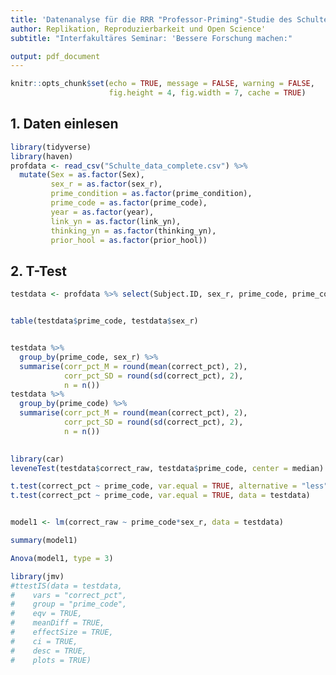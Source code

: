```yaml
---
title: 'Datenanalyse für die RRR "Professor-Priming"-Studie des Schulte-Lab'
author: Replikation, Reproduzierbarkeit und Open Science'
subtitle: "Interfakultäres Seminar: 'Bessere Forschung machen:"

output: pdf_document
---
```


```r
knitr::opts_chunk$set(echo = TRUE, message = FALSE, warning = FALSE, 
                      fig.height = 4, fig.width = 7, cache = TRUE)
```


## 1. Daten einlesen


```r
library(tidyverse)
library(haven)
profdata <- read_csv("Schulte_data_complete.csv") %>%
  mutate(Sex = as.factor(Sex),
         sex_r = as.factor(sex_r),
         prime_condition = as.factor(prime_condition),
         prime_code = as.factor(prime_code),
         year = as.factor(year),
         link_yn = as.factor(link_yn),
         thinking_yn = as.factor(thinking_yn),
         prior_hool = as.factor(prior_hool))

```



## 2. T-Test

```r
testdata <- profdata %>% select(Subject.ID, sex_r, prime_code, prime_condition, age, link_yn, thinking_yn, prior_hool, correct_raw, correct_pct)


table(testdata$prime_code, testdata$sex_r)


testdata %>% 
  group_by(prime_code, sex_r) %>% 
  summarise(corr_pct_M = round(mean(correct_pct), 2),
            corr_pct_SD = round(sd(correct_pct), 2),
            n = n())
testdata %>% 
  group_by(prime_code) %>% 
  summarise(corr_pct_M = round(mean(correct_pct), 2),
            corr_pct_SD = round(sd(correct_pct), 2),
            n = n())
  

library(car)
leveneTest(testdata$correct_raw, testdata$prime_code, center = median)

t.test(correct_pct ~ prime_code, var.equal = TRUE, alternative = "less", data = testdata)
t.test(correct_pct ~ prime_code, var.equal = TRUE, data = testdata)


model1 <- lm(correct_raw ~ prime_code*sex_r, data = testdata)

summary(model1)

Anova(model1, type = 3)

library(jmv)
#ttestIS(data = testdata,
#    vars = "correct_pct",
#    group = "prime_code",
#    eqv = TRUE,
#    meanDiff = TRUE,
#    effectSize = TRUE,
#    ci = TRUE,
#    desc = TRUE,
#    plots = TRUE)
```

